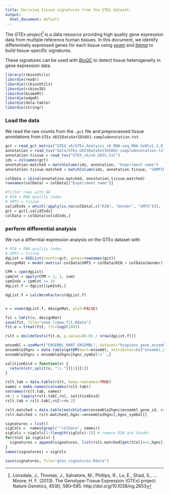 ```yaml
---
title: Deriving tissue signatures from the GTEx dataset. 
output:
  html_document: default 
---
```


The *GTEx-project*[^1] is a data resource providing high quality gene expression data from multiple reference human tissues. In this document, we identify differentially expressed genes for each tissue using [*voom*](http://bioconductor.org/packages/release/bioc/html/limma.html) and 
[*limma*](http://bioconductor.org/packages/release/bioc/html/limma.html) to build tissue-specific signatures. 

These signatures can be used with [*BioQC*](https://accio.github.io/BioQC/) to detect tissue heterogeneity in gene expression data. 

[^1]: Lonsdale, J., Thomas, J., Salvatore, M., Phillips, R., Lo, E., Shad, S., … Moore, H. F. (2013). The Genotype-Tissue Expression (GTEx) project. Nature Genetics, 45(6), 580–585. http://doi.org/10.1038/ng.2653

```r
library(ribiosUtils)
libordie(readr)
libordie(ribiosUtils)
libordie(ribiosIO)
libordie(biomaRt)
libordie(edgeR)
libordie(data.table)
libordie(stringr)
```

### Load the data
We read the raw counts from the `.gct` file and preprocessed tissue annotations from `GTEx-UDISDataSetID5681-sampleAnnotation.txt`. 
```r
gct = read_gct_matrix("GTEX_v6/GTEx_Analysis_v6_RNA-seq_RNA-SeQCv1.1.8_gene_reads.gct")
annotation = read_tsv("data/GTEx-UDISDataSetID5681-sampleAnnotation.txt")
annotation.tissue = read_tsv("GTEX_v6/v6_UDIS.txt")
ids = colnames(gct)
annotation.matched = matchColumn(ids, annotation, "Experiment name")
annotation.tissue.matched = matchColumn(ids, annotation.tissue, "SAMPID")

colData = cbind(annotation.matched, annotation.tissue.matched)
rownames(colData) = colData[["Experiment name"]]

#filter rows with NA
# RIN = RNA quality index
# SMTS = tissue
validInds = which(!apply(is.na(colData[,c("RIN", "Gender", "SMTS")]), 1, sum) >= 1)
gct = gct[,validInds]
colData = colData[validInds,]
```

### perform differential analysis
We run a differntial expression analysis on the GTEx dataset with
```r
# RIN = RNA quality index
# SMTS = tissue
dgList = DGEList(counts=gct, genes=rownames(gct))
designMat = model.matrix(~colData$SMTS + colData$RIN + colData$Gender)

CPM = cpm(dgList)
cpmCnt = apply(CPM > 1, 1, sum)
cpmInds = cpmCnt >= 10
dgList.f = dgList[cpmInds,]

dgList.f = calcNormFactors(dgList.f)


v = voom(dgList.f, designMat, plot=FALSE)

fit = lmFit(v, designMat)
save(fit, file="voom-limma-fit.Rdata")
fit.e = treat(fit, lfc=log2(100))

rslt = decideTests(fit.e, p.value=(0.01 / nrow(dgList.f)))


```

```r
ensembl = useMart("ENSEMBL_MART_ENSEMBL", dataset="hsapiens_gene_ensembl", host="www.ensembl.org")  
ensemble2hgnc = data.table(getBM(mart=ensembl, attributes=(c("ensembl_gene_id", "hgnc_symbol"))))
ensemble2hgnc = ensemble2hgnc[hgnc_symbol!='',]

salitizeEnid = function(x) { 
  return(str_split(x, "\\.")[[1]][1])
}

rslt.tab = data.table(rslt, keep.rownames=TRUE)
names = make.names(colnames(rslt.tab))
setnames(rslt.tab, names)
rn.2 = lapply(rslt.tab[,rn], salitizeEnid)
rslt.tab = rslt.tab[,rn2:=rn.2]

rslt.matched = data.table(matchColumn(ensemble2hgnc$ensembl_gene_id, rslt.tab, 'rn2'))
rslt.matched = rslt.matched[,hgnc:=ensemble2hgnc[,hgnc_symbol]]

signatures = list()
sigCols =  names[grepl("^colData", names)]
sigCols = sigCols[1:(length(sigCols)-2)] # remove RIN and Gender
for(tCol in sigCols) {
  signatures = append(signatures, list(rslt.matched[get(tCol)==1,hgnc]))
}
names(signatures) = sigCols

save(signatures, file="gtex_signatures.Rdata")
```


